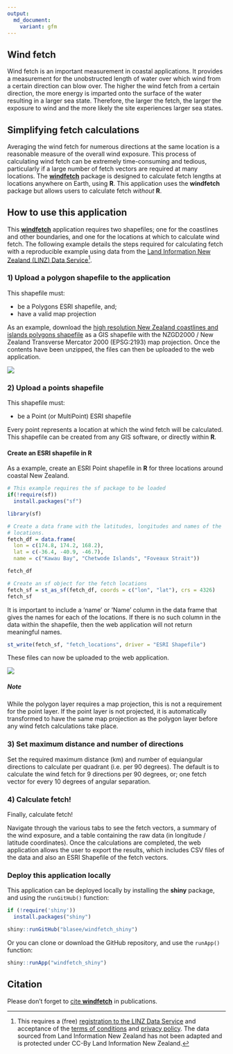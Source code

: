 ```yaml
---
output:
  md_document:
    variant: gfm
---
```


## Wind fetch

Wind fetch is an important measurement in coastal applications. It provides a measurement for the unobstructed length of water over which wind from a certain direction can blow over. The higher the wind fetch from a certain direction, the more energy is imparted onto the surface of the water resulting in a larger sea state. Therefore, the larger the fetch, the larger the exposure to wind and the more likely the site experiences larger sea states.

## Simplifying fetch calculations

Averaging the wind fetch for numerous directions at the same location is a reasonable measure of the overall wind exposure. This process of calculating wind fetch can be extremely time-consuming and tedious, particularly if a large number of fetch vectors are required at many locations. The [**windfetch**](https://github.com/blasee/windfetch) package is designed to calculate fetch lengths at locations anywhere on Earth, using  **R**. This application uses the **windfetch** package but allows users to calculate fetch *without* **R**.

## How to use this application

This [**windfetch**](https://github.com/blasee/windfetch) application requires two shapefiles; one for the coastlines and other boundaries, and one for the locations at which to calculate wind fetch. The following example details the steps required for calculating fetch with a reproducible example using data from the [Land Information New Zealand (LINZ) Data Service](https://data.linz.govt.nz/)[^1].

### 1) Upload a polygon shapefile to the application

This shapefile must:

* be a Polygons ESRI shapefile, and;
* have a valid map projection

As an example, download the [high resolution New Zealand coastlines and islands polygons shapefile](https://data.linz.govt.nz/layer/1153-nz-coastlines-and-islands-polygons-topo-150k/) as a GIS shapefile with the NZGD2000 / New Zealand Transverse Mercator 2000 (EPSG:2193) map projection. Once the contents have been unzipped, the files can then be uploaded to the web application.

![](./figures/upload_poly.png)

### 2) Upload a points shapefile

This shapefile must:

* be a Point (or MultiPoint) ESRI shapefile

Every point represents a location at which the wind fetch will be calculated. This shapefile can be created from any GIS software, or directly within **R**.

#### Create an ESRI shapefile in **R**

As a example, create an ESRI Point shapefile in **R** for three locations around coastal New Zealand.

```r
# This example requires the sf package to be loaded
if(!require(sf))
  install.packages("sf")

library(sf)

# Create a data frame with the latitudes, longitudes and names of the
# locations.
fetch_df = data.frame(
  lon = c(174.8, 174.2, 168.2),
  lat = c(-36.4, -40.9, -46.7),
  name = c("Kawau Bay", "Chetwode Islands", "Foveaux Strait"))

fetch_df

# Create an sf object for the fetch locations
fetch_sf = st_as_sf(fetch_df, coords = c("lon", "lat"), crs = 4326)
fetch_sf
```

It is important to include a 'name' or 'Name' column in the data frame that 
gives the names for each of the locations. If there is no such column in the 
data within the shapefile, then the web application will not return 
meaningful names.

```r
st_write(fetch_sf, "fetch_locations", driver = "ESRI Shapefile")
```

These files can now be uploaded to the web application.

![](./figures/upload_point.png)

##### Note
While the polygon layer requires a map projection, this is not a requirement
for the point layer. If the point layer is not projected, it is automatically 
transformed to have the same map projection as the polygon layer before any 
wind fetch calculations take place.

### 3) Set maximum distance and number of directions

Set the required maximum distance (km) and number of equiangular directions to 
calculate per quadrant (i.e. per 90 degrees). The default is to calculate the
wind fetch for 9 directions per 90 degrees, or; one fetch vector for every 10 
degrees of angular separation.

### 4) Calculate fetch!

Finally, calculate fetch! 

Navigate through the various tabs to see the fetch 
vectors, a summary of the wind exposure, and a table containing the raw data 
(in longitude / latitude coordinates). Once the calculations are completed, 
the web application allows the user to export the results, which includes CSV
files of the data and also an ESRI Shapefile of the fetch vectors.

### Deploy this application locally

This application can be deployed locally by installing the **shiny** package, 
and using the `runGitHub()` function:

```r
if (!require('shiny')) 
  install.packages("shiny")

shiny::runGitHub("blasee/windfetch_shiny")
```

Or you can clone or download the GitHub repository, and use the `runApp()` function:

```r
shiny::runApp("windfetch_shiny")
```

## Citation

Please don't forget to [cite **windfetch**](http://hdl.handle.net/102.100.100/421787?index=1) in publications.

[^1]: This requires a (free) [registration to the LINZ Data Service](https://data.linz.govt.nz/accounts/register/) and acceptance of the [terms of conditions](https://data.linz.govt.nz/terms-of-use/) and [privacy policy](https://data.linz.govt.nz/privacy-policy/). The data sourced from
Land Information New Zealand has not been adapted and is protected under 
CC-By Land Information New Zealand.
